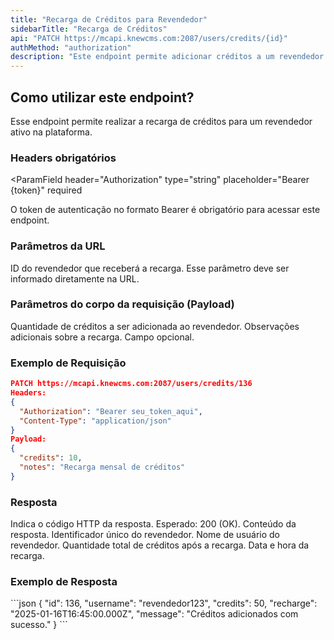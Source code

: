 ```yaml
---
title: "Recarga de Créditos para Revendedor"
sidebarTitle: "Recarga de Créditos"
api: "PATCH https://mcapi.knewcms.com:2087/users/credits/{id}"
authMethod: "authorization"
description: "Este endpoint permite adicionar créditos a um revendedor na plataforma Warez."
---
```


## Como utilizar este endpoint?

Esse endpoint permite realizar a recarga de créditos para um revendedor ativo na plataforma.

### Headers obrigatórios

<ParamField
  header="Authorization"
  type="string"
  placeholder="Bearer {token}"
  required
>
  O token de autenticação no formato Bearer é obrigatório para acessar este endpoint.
</ParamField>

### Parâmetros da URL

<ParamField path="id" type="string" placeholder="136" required>
  ID do revendedor que receberá a recarga. Esse parâmetro deve ser informado diretamente na URL.
</ParamField>

### Parâmetros do corpo da requisição (Payload)

<ParamField body="credits" type="number" placeholder="10" required>
  Quantidade de créditos a ser adicionada ao revendedor.
</ParamField>

<ParamField body="notes" type="string" placeholder="Observações">
  Observações adicionais sobre a recarga. Campo opcional.
</ParamField>

### Exemplo de Requisição

```json
PATCH https://mcapi.knewcms.com:2087/users/credits/136
Headers:
{
  "Authorization": "Bearer seu_token_aqui",
  "Content-Type": "application/json"
}
Payload:
{
  "credits": 10,
  "notes": "Recarga mensal de créditos"
}
```

### Resposta

<ResponseField name="status" type="number">
  Indica o código HTTP da resposta. Esperado: 200 (OK).
</ResponseField>

<ResponseField name="response" type="object">
Conteúdo da resposta.

<Expandable title="Mostrar objeto">
<ResponseField name="id" type="number">
  Identificador único do revendedor.
</ResponseField>

<ResponseField name="username" type="string">
  Nome de usuário do revendedor.
</ResponseField>

<ResponseField name="credits" type="number">
  Quantidade total de créditos após a recarga.
</ResponseField>

<ResponseField name="recharge" type="string">
  Data e hora da recarga.
</ResponseField>
</Expandable>
</ResponseField>

### Exemplo de Resposta

<ResponseExample>
```json
{
  "id": 136,
  "username": "revendedor123",
  "credits": 50,
  "recharge": "2025-01-16T16:45:00.000Z",
  "message": "Créditos adicionados com sucesso."
}
```
</ResponseExample>
